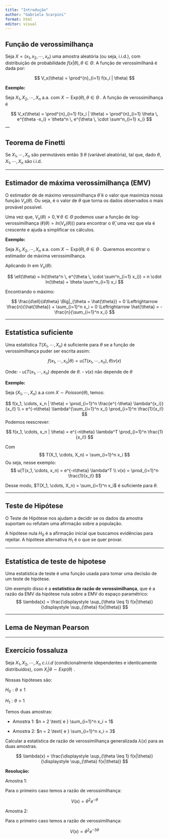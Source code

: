 ```yaml
---
title: "Introdução"
author: "Gabriela Scarpini"
format: html
editor: visual
---
```


## Função de verossimilhança 

Seja $X = (x_1, x_2, \cdots, x_n)$ uma amostra aleatória (ou seja, i.i.d.), com distribuição de probabilidade $f(x| \theta), \, \theta \in \Theta$. A função de verossimilhanã é dada por:

$$
V_x(\theta) = \prod^{n}_{i=1} f(x_i | \theta)
$$

**Exemplo:**

Seja $X_1, X_2, \cdots, X_n$ a.a. com $X \sim \text{Exp}(\theta), \, \theta \in \Theta$ . A função de verossimilhança é

$$
V_x(\theta) = \prod^{n}_{i=1} f(x_i | \theta) = \prod^{n}_{i=1} \theta \, e^{\theta -x_i} = \theta^n \, e^{\theta \, \cdot \sum^n_{i=1} x_i}
$$
---

## Teorema de Finetti 

Se $X_1, \cdots, X_n$ são permutáveis então $\exists$ $\theta$ (variável aleatória), tal que, dado $\theta$, $X_1, \cdots, X_n$ são i.i.d.

---

## Estimador de máxima verossimilhança (EMV)

O estimador de de máximo verossimilhança $\hat{\theta}$ é o valor que maximiza nossa função $V_x(\theta)$. Ou seja, é o valor de $\theta$ que torna os dados observados o mais provável possível.

Uma vez que, $V_x(\theta) > 0, \, \forall \, \theta \in \Theta$ podemos usar a função de log-verossimilhança ($\ell(\theta) = ln(V_x(\theta))$) para encontrar o $\hat{\theta}$, uma vez que ela é crescente e ajuda a simplificar os cálculos.

**Exemplo:**

Seja $X_1, X_2, \cdots, X_n$ a.a. com $X \sim \text{Exp}(\theta), \, \theta \in \Theta$ . Queremos encontrar o estimador de máxima verossimilhança.

Aplicando $ln$ em $V_x(\theta)$:

$$
\ell(\theta) = ln(\theta^n \, e^{\theta \, \cdot \sum^n_{i=1} x_i})
= n \cdot ln(\theta) + \theta \sum^n_{i=1} x_i
$$

Encontrando o máximo:

$$
\frac{d\ell}{d\theta} \Big|_{\theta = \hat{\theta}} = 0 \Leftrightarrow 
\frac{n}{\hat{\theta}} + \sum_{i=1}^n x_i = 0 \Leftrightarrow \hat{\theta} = - \frac{n}{\sum_{i=1}^n x_i}
$$

---

## Estatística suficiente

Uma estatística $T(X_1, \cdots, X_n)$ é suficiente para $\theta$ se a função de verossimilhança puder ser escrita assim:

$$
f(x_1, \cdots, x_n | \theta) = u(T(x_1, \cdots, x_n), \theta) v(x)
$$

Onde:
- $u(T(x_1, \cdots, x_n)$ depende de $\theta$.
- $v(x)$ não depende de $\theta$

**Exemplo:**

Seja $(X_1, \cdots, X_n)$ a.a com $X \sim Poisson(\theta)$, temos:

$$
f(x_1, \cdots, x_n | \theta) =  \prod_{i=1}^n \frac{e^{-\theta} \lambda^{x_i}}{x_i!} \\
= e^{-n\theta} \lambda^{\sum_{i=1}^n x_i} \prod_{i=1}^n \frac{1}{x_i!}
$$
Podemos reescrever:

$$
f(x_1, \cdots, x_n | \theta) = e^{-n\theta} \lambda^T \prod_{i=1}^n \frac{1}{x_i!}
$$

Com 
$$
T(X_1, \cdots, X_n) = \sum_{i=1}^n x_i
$$
Ou seja, nesse exemplo:
$$
u(T(x_1, \cdots, x_n) = e^{-n\theta} \lambda^T \\
v(x) = \prod_{i=1}^n \frac{1}{x_i!}
$$

Desse modo, $T(X_1, \cdots, X_n) = \sum_{i=1}^n x_i$ é suficiente para $\theta$.

---

## Teste de Hipótese

O Teste de Hipótese nos ajudam a decidir se os dados da amostra suportam ou refutam uma afirmação sobre a população.

A hipótese nula $H_0$ é a afirmação inícial que buscamos evidências para rejeitar. A hipótese alternativa $H_1$ é o que se quer provar.

---

## Estatística de teste de hipotese

Uma estatística de teste é uma função usada para tomar uma decisão de um teste de hipótese.

Um exemplo disso é a **estatística de razão de verossimilhança**, que é a razão da EMV da hipótese nula sobre a EMV do espaço paramétrico:
$$
\lambda(x) = \frac{\displaystyle \sup_{\theta \leq 1} f(x|\theta)}{\displaystyle \sup_{\theta} f(x|\theta)}
$$

---

## Lema de Neyman Pearson

---

## Exercício fossaluza

Seja $X_1, X_2, \cdots, X_n$ $c.i.i.d$ (condicionalmente idependentes e identicamente distribuídos), com $X_i | \theta \sim Exp(\theta)$ .

Nossas hipóteses são:

$H_0: \theta \leq 1$

$H_1: \theta > 1$

Temos duas amostras:

-   Amostra 1: $n = 2 \text{ e } \sum_{i=1}^n x_i = 1$

-   Amostra 2: $n = 2 \text{ e } \sum_{i=1}^n x_i = 3$

Calcular a estatística de razão de verossimilhança generalizada $\lambda(x)$ para as duas amostras.

$$
\lambda(x) = \frac{\displaystyle \sup_{\theta \leq 1} f(x|\theta)}{\displaystyle \sup_{\theta} f(x|\theta)}
$$

**Resolução:**

Amostra 1:

Para o primeiro caso temos a razão de verossimilhança:

$$
V(x) = \theta^2 e^{-\theta}
$$

Amostra 2:

Para o primeiro caso temos a razão de verossimilhança:

$$ V(x) = \theta^2 e^{-3\theta} $$

